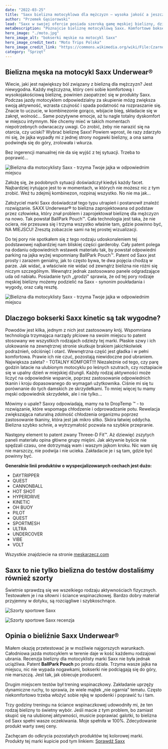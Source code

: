 ```yaml
---
date: "2022-03-25"
title: "Saxx bielizna motocyklowa dla mężczyzn — wysoka jakość a jeszcze wyższy komfort"
author: "Przemek Gąsiorowski"
lead: "Saxx w swojej ofercie posiada szeroką gamę męskiej bielizny, dzięki której każdy z Was znajdzie coś dla siebie.  Rozbudowany asortyment dopasowany do męskiej sylwetki i przeznaczenia pod wiele różnego rodzaju aktywności.  Bielizna Saxx spełni swoje zadanie nie tylko w najbardziej wymagającym offroadowym terenie, podczas rajdu, jeździe na rowerze czy długiej podróży samolotem."
metaDescription: "Poznajcie bieliznę motocyklową Saxx. Komfortowe bokserki męskie do jazdy i w offroadzie i na torze. Trzymają wasze klejnoty na miejscu."
hero_image: "./moto.jpg"
hero_image_alt: "bokserki męskie na motocykl Saxx"
hero_image_credit_text: "Moto Trips Polska"
hero_image_credit_link: "https://commons.wikimedia.org/wiki/File:Czarnog%C3%B3ra_Budva.jpg"
category: "Sprzęt"
---
```


## Bielizna męska na motocykl Saxx Underwear®
Wiecie, jaki jest największy ból związany z bielizną dla mężczyzn? Jest niewygodna. Każdy mężczyzna, który ceni sobie komfortową i wysokojakościową bieliznę, powinien zaopatrzeć się w produkty Saxx. Podczas jazdy motocyklem odpowiedzialny za skupienie mózg zwiększa swoją aktywność, wzrasta czujność i spada podatność na rozpraszanie się. Znacie to uczucie, w kombinezonie gorąco, wbijacie bieg, składacie się w zakręt, wolność... Same pozytywne emocje, aż tu nagle totalny dyskomfort w miejscu intymnym. Nie chcemy mieć w takich momentach niepotrzebnych odwracaczy uwagi. Co zrobić, żeby nie narazić się na otarcia, czy uciski? Wybrać bieliznę Saxx! Powiem wprost, ile razy zdarzyło mi się, że jajka wypadły mi z jednej strony nogawki bielizny, a ona sama podwinęła się do góry, zrolowała i wkurza. 

Bez ingerencji manualnej nie da się wyjść z tej sytuacji. Trzeba to poprawić...

![Bielizna dla motocyklisty Saxx - trzyma Twoje jajka w odpowiednim miejscu](./motoMR.jpg)

Założę się, że podobnych sytuacji doświadczył kiedyś każdy facet. Najbardziej irytujące jest to w momentach, w których nie możesz nic z tym zrobić. Weź tu zdejmij kombinezon, rozpinaj wszystko. No nie ma jak…

Założyciel marki Saxx doświadczał tego typu utrapień i postanowił znaleźć rozwiązanie. SAXX Underwear® to bielizna zaprojektowana od podstaw przez człowieka, który znał problem i zaprojektował bieliznę dla mężczyzn na nowo. Tak powstał BallPark Pouch™. Cała technologia jest taka, że nie ociera, nie przesuwa się i trzyma wszystko właśnie tam, gdzie powinno być, NA MIEJSCU! Zresztą zobaczcie sami na tej prostej wizualizacji.

Do tej pory nie spotkałem się z tego rodzaju udoskonaleniem tej podstawowej najbardziej nam bliskiej części garderoby. Cały patent polega na dodaniu odpowiednich wstawek materiału tak, by powstał odpowiedni parking na jajka wyżej wspomniany BallPark Pouch™. Patent od Saxx jest prosty i zarazem genialny, jak to często bywa, te dwa pojęcia chodzą w parze. Jak widać, a właściwie nie widać od zewnątrz bielizna nie różni się niczym szczególnym. Wewnątrz jednak zastosowano panele odgradzające uda od nabiału. Posiadanie tych „grodzi" sprawia, że od tej pory rodzaje męskiej bielizny możemy podzielić na Saxx - synonim poukładania i wygody, oraz całą resztę.


![Bielizna dla motocyklisty Saxx - trzyma Twoje jajka w odpowiednim miejscu](./limonki.jpg)

## Dlaczego bokserki Saxx kinetic są tak wygodne?
Powodów jest kilka, jednym z nich jest zastosowany krój. Wspomniana technologia trzymająca narządy płciowe na swoim miejscu to patent stosowany we wszystkich rodzajach odzieży tej marki.  Płaskie szwy i ich ulokowanie na zewnętrznej stronie skutkuje brakiem jakichkolwiek podrażnień, odciśnięć i otarć. Wewnętrzna część jest gładka i w pełni komfortowa. Prawie ich nie czuć, pozostają niewidoczne pod ubraniem. Największa zaleta? - TOTALNY KOMFORT!!! 
Niezależnie od tego, czy parę godzin latacie na ulubionym motocyklu po leśnych szutrach, czy roztapiacie się w upalny dzień w miejskiej dżungli. Każdy rodzaj aktywności może liczyć na odpowiednie wsparcie, poprzez zastosowanie odpowiednich tkanin i kroju dopasowanego do wymagań użytkownika. Ciśnie mi się tu porównanie do tych damskich ze skrzydełkami. To mniej więcej tu mamy męski odpowiednik skrzydełek, ale i nie tylko... 

Mówimy o upale? Saxxy odpowiadają, mamy na to DropTemp ™ - to rozwiązanie, które wspomaga chłodzenie i odprowadzanie potu. Rewelacja zwiększająca naturalną zdolność chłodzenia organizmu poprzez zastosowanie tkaniny, która jest jak mikro sitko. Skóra łatwiej oddycha. Bielizna szybko schnie, a wytrzymałość pozwala na szybkie przepranie. 

Następny element to patent zwany Threee-D Fit™. Aż dziewięć zszytych paneli materiału opina główne grupy mięśni. Jak aktywnie byście nie spędzali czasu, one dotrzymają wam i waszym jajkom kroku. Nic wam się nie marszczy, nie podwija i nie ucieka. Zakładacie je i są tam, gdzie być powinny być.

**Generalnie linii produktów o wyspecjalizowanych cechach jest dużo:**
- DAYTRIPPER
- QUEST
- CANNONBALL
- HOT SHOT
- HYPERDRIVE
- KINETIC
- OH BUOY
- PILOT
- QUEST
- SPORTMESH
- ULTRA
- UNDERCOVER
- VIBE
- VOLT


Wszystkie znajdziecie na stronie [meskarzecz.com](https://bit.ly/3wDQhX8)

## Saxx to nie tylko bielizna do testów dostaliśmy również szorty
Świetnie sprawdzą się we wszelkiego rodzaju aktywnościach fizycznych. Testowałem je i na siłowni i ściance wspinaczkowej. Bardzo dobry materiał przyjemny w dotyku, są rozciągliwe i szybkoschnące.

![Szorty sportowe Saxx](./szorty-meskie-saxx.jpg)

![Szorty sportowe Saxx recenzja](./szorty-meskie-saxx-2.jpg)

## Opinia o bieliźnie Saxx Underwear®
Miałem okazję przetestować je w możliwie najgorszych warunkach. Całodniowa jazda motocyklem w terenie daje w kość każdemu rodzajowi ubrania. Recenzja bielizny dla motocyklisty marki Saxx nie była jednak uciążliwa. Patent **BallPark Pouch** po prostu działa. Trzyma wasze jajka na miejscu, nic nie wypada nogawkami, bokserki nie podciągają się do góry, nie marszczą. Jest tak, jak obiecuje producent.

Drugim miejscem testów był trening wspinaczkowy. Zakładanie uprzęży dynamiczne ruchy, to sprawia, że wiele majtek „nie ogarnia” tematu. Często niekomfortowo trzeba włożyć sobie rękę w spodenki i poprawić tu i tam.

Trzy godziny treningu na ściance wspinaczkowej udowodniły mi, że ten rodzaj bielizny to świetny wybór.
Jeśli macie z tym problem, bo zamiast skupić się na ulubionej aktywności, musicie poprawiać galotki, to bielizna od Saxx spełni wasze oczekiwania. Moje spełniła w 100%. Zdecydowanie produkt warty swej ceny.

Zachęcam do odkrycia pozostałych produktów tej kolorowej marki.
Produkty tej marki kupicie pod tym linkiem:
<a className="button" href="https://bit.ly/3wDQhX8">Sprawdź Saxx</a>

